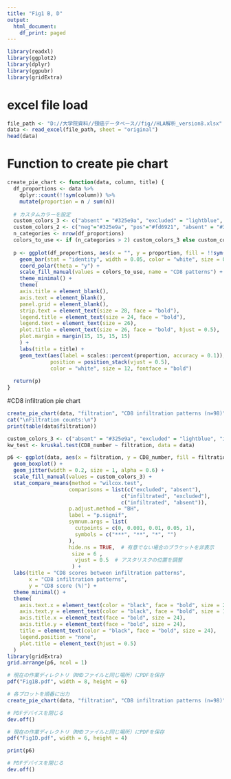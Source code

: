 ---
title: "Fig1 B, D"
output:
  html_document:
    df_print: paged
---


```{r}
library(readxl)
library(ggplot2)
library(dplyr)
library(ggpubr)
library(gridExtra)
```

#   excel file load
```{r}
file_path <- "D://大学院資料//頸癌データベース//fig//HLA解析_version8.xlsx"
data <- read_excel(file_path, sheet = "original")
head(data)
```

# Function to create pie chart
```{r  dpi=600}
create_pie_chart <- function(data, column, title) {
  df_proportions <- data %>% 
    dplyr::count(!!sym(column)) %>% 
    mutate(proportion = n / sum(n))
  
  # カスタムカラーを設定
  custom_colors_3 <- c("absent" = "#325e9a", "excluded" = "lightblue", "infiltrated" = "red")
  custom_colors_2 <- c("neg"="#325e9a", "pos"="#fd6921", "absent" = "#325e9a", "excluded" = "lightblue")
  n_categories <- nrow(df_proportions)
  colors_to_use <- if (n_categories > 2) custom_colors_3 else custom_colors_2
  
  p <- ggplot(df_proportions, aes(x = "", y = proportion, fill = !!sym(column))) +
    geom_bar(stat = "identity", width = 0.05, color = "white", size = 0.5) +
    coord_polar(theta = "y") +
    scale_fill_manual(values = colors_to_use, name = "CD8 patterns") +
    theme_minimal() +
    theme(
    axis.title = element_blank(),
    axis.text = element_blank(),
    panel.grid = element_blank(),
    strip.text = element_text(size = 28, face = "bold"),
    legend.title = element_text(size = 24, face = "bold"),
    legend.text = element_text(size = 26),
    plot.title = element_text(size = 26, face = "bold", hjust = 0.5),
    plot.margin = margin(15, 15, 15, 15)
    ) +
    labs(title = title) +
    geom_text(aes(label = scales::percent(proportion, accuracy = 0.1)), 
              position = position_stack(vjust = 0.5), 
              color = "white", size = 12, fontface = "bold")
  
  return(p)
}
```

#CD8 infiltration pie chart
```{r #CD8 infiltration pie chart, fig.height=6, fig.height=6, dpi=600}
create_pie_chart(data, "filtration", "CD8 infiltration patterns (n=98)")
cat("\nFiltration counts:\n")
print(table(data$filtration))
```

```{r CD8 scores between filtration status, fig.height=4, dpi=600}
custom_colors_3 <- c("absent" = "#325e9a", "excluded" = "lightblue", "infiltrated" = "red")
kw_test <- kruskal.test(CD8_number ~ filtration, data = data)

p6 <- ggplot(data, aes(x = filtration, y = CD8_number, fill = filtration)) +
  geom_boxplot() +
  geom_jitter(width = 0.2, size = 1, alpha = 0.6) +
  scale_fill_manual(values = custom_colors_3) +
  stat_compare_means(method = "wilcox.test",
                    comparisons = list(c("excluded", "absent"),
                                     c("infiltrated", "excluded"),
                                     c("infiltrated", "absent")),
                    p.adjust.method = "BH",
                    label = "p.signif",
                    symnum.args = list(
                      cutpoints = c(0, 0.001, 0.01, 0.05, 1),
                      symbols = c("***", "**", "*", "")
                    ),
                    hide.ns = TRUE,  # 有意でない場合のブラケットを非表示
                     size = 6 ,
                      vjust = 0.5  # アスタリスクの位置を調整
                     ) +
  labs(title = "CD8 scores between infiltration patterns",
       x = "CD8 infiltration patterns",
       y = "CD8 score (%)") +
  theme_minimal() +
  theme(
    axis.text.x = element_text(color = "black", face = "bold", size = 24),
    axis.text.y = element_text(color = "black", face = "bold", size = 10),  
    axis.title.x = element_text(face = "bold", size = 24), 
    axis.title.y = element_text(face = "bold", size = 24),  
    title = element_text(color = "black", face = "bold", size = 24),
    legend.position = "none",
    plot.title = element_text(hjust = 0.5)
  )
library(gridExtra)
grid.arrange(p6, ncol = 1)
```

```{r}
# 現在の作業ディレクトリ（RMDファイルと同じ場所）にPDFを保存
pdf("Fig1B.pdf", width = 8, height = 6)

# 各プロットを順番に出力
create_pie_chart(data, "filtration", "CD8 infiltration patterns (n=98)")

# PDFデバイスを閉じる
dev.off()
```
```{r}
# 現在の作業ディレクトリ（RMDファイルと同じ場所）にPDFを保存
pdf("Fig1D.pdf", width = 6, height = 4)

print(p6)

# PDFデバイスを閉じる
dev.off()
```
